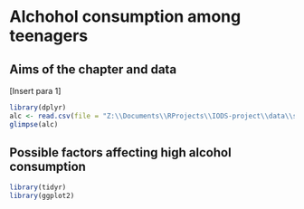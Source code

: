 # Alchohol consumption among teenagers

## Aims of the chapter and data
[Insert para 1]

```r
library(dplyr)
alc <- read.csv(file = "Z:\\Documents\\RProjects\\IODS-project\\data\\students.csv")
glimpse(alc)

```

## Possible factors affecting high alcohol consumption

```r
library(tidyr)
library(ggplot2)

```
